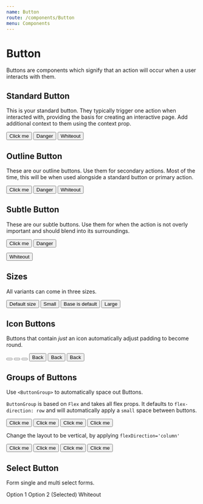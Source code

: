 ```yaml
---
name: Button
route: /components/Button
menu: Components
---
```





# Button

Buttons are components which signify that an action will occur when a user interacts with them.

<Props of={Button} />

## Standard Button

This is your standard button. They typically trigger one action when interacted with, providing the basis for creating an interactive page. Add additional context to them using the context prop.

<Playground>
  <ButtonGroup>
    <Button>Click me</Button>
    <Button context="danger">Danger</Button>
  </ButtonGroup>
  <Box bg="primary.base" padding="large" marginTop="large">
    <Button context="whiteout">Whiteout</Button>
  </Box>
</Playground>

## Outline Button

These are our outline buttons. Use them for secondary actions. Most of the time, this will be when used alongside a standard button or primary action.

<Playground>
  <ButtonGroup>
    <Button variant="outline">Click me</Button>
    <Button variant="outline" context="danger">
      Danger
    </Button>
  </ButtonGroup>
  <Box bg="primary.base" padding="large" marginTop="large">
    <Button variant="outline" context="whiteout">
      Whiteout
    </Button>
  </Box>
</Playground>

## Subtle Button

These are our subtle buttons. Use them for when the action is not overly important and should blend into its surroundings.

<Playground>
<ButtonGroup>


<Button variant="subtle">Click me</Button>
<Button variant="subtle" context="danger">
  Danger
</Button>

</ButtonGroup>


<Box bg="primary.base" padding="large" marginTop="large">
  <Button variant="subtle" context="whiteout">Whiteout</Button>
</Box>
</Playground>


## Sizes

All variants can come in three sizes.

<Playground>
  <ButtonGroup alignItems="center">
    <Button display="inline-block">Default size</Button>
    <Button display="inline-block" size="small">
      Small
    </Button>
    <Button display="inline-block" size="base">
      Base is default
    </Button>
    <Button display="inline-block" size="large">
      Large
    </Button>
  </ButtonGroup>
</Playground>

## Icon Buttons

Buttons that contain _just_ an icon automatically adjust padding to become round.

<Playground>
  <ButtonGroup alignItems="center">
    <Button icon={true} display="inline-block" size="small">
      <FiArrowLeft style={{ marginBottom: '-0.125em' }} />
    </Button>
    <Button icon={true} display="inline-block">
      <FiArrowLeft style={{ marginBottom: '-0.125em' }} />
    </Button>
    <Button icon={true} display="inline-block" size="large">
      <FiArrowLeft style={{ marginBottom: '-0.125em' }} />
    </Button>
  </ButtonGroup>
</Playground>

<Playground>
  <ButtonGroup alignItems="center">
    <Button display="inline-block" size="small">
      <FiArrowLeft style={{ marginBottom: '-0.125em' }} /> Back
    </Button>
    <Button display="inline-block">
      <FiArrowLeft style={{ marginBottom: '-0.125em' }} /> Back
    </Button>
    <Button display="inline-block" size="large">
      <FiArrowLeft style={{ marginBottom: '-0.125em' }} /> Back
    </Button>
  </ButtonGroup>
</Playground>

## Groups of Buttons

Use `<ButtonGroup>` to automatically space out Buttons.

`ButtonGroup` is based on `Flex` and takes all flex props. It defaults to `flex-direction: row` and will automatically apply a `small` space between buttons.

<Playground>
  <ButtonGroup>
    <Button>Click me</Button>
    <Button>Click me</Button>
    <Button>Click me</Button>
    <Button>Click me</Button>
  </ButtonGroup>
</Playground>

Change the layout to be vertical, by applying `flexDirection='column'`

<Playground>
  <ButtonGroup flexDirection="column">
    <Button>Click me</Button>
    <Button>Click me</Button>
    <Button>Click me</Button>
    <Button>Click me</Button>
  </ButtonGroup>
</Playground>

## Select Button

<Props of={ButtonSelect} />

Form single and multi select forms.

<Playground>
  <Box padding="base" bg="whiteout.base">
    <ButtonGroup>
      <ButtonSelect selected={false}>Option 1</ButtonSelect>
      <ButtonSelect selected>Option 2 (Selected)</ButtonSelect>
    </ButtonGroup>
  </Box>
  <Box bg="neutral.darker" padding="large">
    <ButtonSelect context="whiteout">Whiteout</ButtonSelect>
  </Box>
</Playground>
